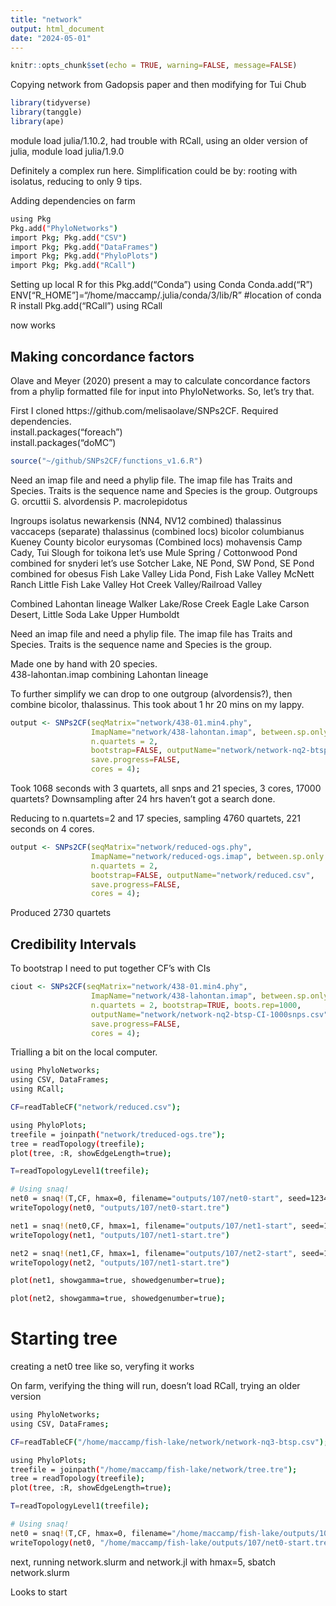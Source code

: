 ```yaml
---
title: "network"
output: html_document
date: "2024-05-01"
---
```


```r
knitr::opts_chunk$set(echo = TRUE, warning=FALSE, message=FALSE)
```

Copying network from Gadopsis paper and then modifying for Tui Chub

```r
library(tidyverse)
library(tanggle)
library(ape)
```

module load julia/1.10.2, had trouble with RCall, using an older version of julia, module load julia/1.9.0

Definitely a complex run here. Simplification could be by:
rooting with isolatus, reducing to only 9 tips.

Adding dependencies on farm

```sh
using Pkg
Pkg.add("PhyloNetworks")
import Pkg; Pkg.add("CSV")
import Pkg; Pkg.add("DataFrames")
import Pkg; Pkg.add("PhyloPlots")
import Pkg; Pkg.add("RCall")
```

Setting up local R for this
Pkg.add("Conda")
using Conda
Conda.add("R")
ENV["R_HOME"]="/home/maccamp/.julia/conda/3/lib/R" #location of conda R install
Pkg.add("RCall")
using RCall

now works


## Making concordance factors

Olave and Meyer (2020) present a may to calculate concordance factors from a phylip formatted file for input into PhyloNetworks.  So, let's try that.

First I cloned https://github.com/melisaolave/SNPs2CF.
Required dependencies.    
install.packages("foreach")    
install.packages("doMC")     

```r
source("~/github/SNPs2CF/functions_v1.6.R")
```

Need an imap file and need a phylip file. The imap file has Traits and Species. Traits is the sequence name and Species is the group.
Outgroups
G. orcuttii
S. alvordensis
P. macrolepidotus

Ingroups
isolatus
newarkensis (NN4, NV12 combined)
thalassinus vaccaceps (separate)
thalassinus  (combined locs)
bicolor columbianus Kueney County
bicolor eurysomas (Combined locs)
mohavensis Camp Cady, Tui Slough 
for toikona let's use Mule Spring / Cottonwood Pond combined
for snyderi let's use Sotcher Lake, NE Pond, SW Pond, SE Pond combined
for obesus 
Fish Lake Valley Lida Pond,
Fish Lake Valley McNett Ranch
Little Fish Lake Valley
Hot Creek Valley/Railroad Valley

Combined Lahontan lineage
Walker Lake/Rose Creek 
Eagle Lake 
Carson Desert, Little Soda Lake
Upper Humboldt

Need an imap file and need a phylip file. The imap file has Traits and Species. Traits is the sequence name and Species is the group.

Made one by hand with 20 species.  
438-lahontan.imap combining Lahontan lineage

To further simplify we can drop to one outgroup (alvordensis?), then combine bicolor, thalassinus. This took about 1 hr 20 mins on my lappy. 

```r
output <- SNPs2CF(seqMatrix="network/438-01.min4.phy",
                  ImapName="network/438-lahontan.imap", between.sp.only = TRUE, #max.SNPs = 1000,
                  n.quartets = 2,
                  bootstrap=FALSE, outputName="network/network-nq2-btsp-1000snps.csv",
                  save.progress=FALSE,
                  cores = 4);
```
Took 1068 seconds with 3 quartets, all snps and 21 species, 3 cores, 17000 quartets? Downsampling after 24 hrs haven't got a search done.

Reducing to n.quartets=2 and 17 species, sampling 4760 quartets, 221 seconds on 4 cores. 
```r
output <- SNPs2CF(seqMatrix="network/reduced-ogs.phy",
                  ImapName="network/reduced-ogs.imap", between.sp.only = TRUE, max.SNPs = 1000,
                  n.quartets = 2,
                  bootstrap=FALSE, outputName="network/reduced.csv",
                  save.progress=FALSE,
                  cores = 4);
```
Produced 2730 quartets

## Credibility Intervals
To bootstrap I need to put together CF's with CIs

```r
ciout <- SNPs2CF(seqMatrix="network/438-01.min4.phy",
                  ImapName="network/438-lahontan.imap", between.sp.only = TRUE, max.SNPs = NULL,
                  n.quartets = 2, bootstrap=TRUE, boots.rep=1000,
                  outputName="network/network-nq2-btsp-CI-1000snps.csv",
                  save.progress=FALSE,
                  cores = 4);
```
Trialling a bit on the local computer.   

```sh
using PhyloNetworks;    
using CSV, DataFrames;     
using RCall;

CF=readTableCF("network/reduced.csv");    

using PhyloPlots;    
treefile = joinpath("network/treduced-ogs.tre");
tree = readTopology(treefile);     
plot(tree, :R, showEdgeLength=true);

T=readTopologyLevel1(treefile);    

# Using snaq!
net0 = snaq!(T,CF, hmax=0, filename="outputs/107/net0-start", seed=1234, runs=10);      
writeTopology(net0, "outputs/107/net0-start.tre")

net1 = snaq!(net0,CF, hmax=1, filename="outputs/107/net1-start", seed=1234, runs=10);      
writeTopology(net1, "outputs/107/net1-start.tre")

net2 = snaq!(net1,CF, hmax=1, filename="outputs/107/net2-start", seed=1234, runs=10);      
writeTopology(net2, "outputs/107/net1-start.tre")

plot(net1, showgamma=true, showedgenumber=true);

plot(net2, showgamma=true, showedgenumber=true);

```

# Starting tree
creating a net0 tree like so, veryfing it works

On farm, verifying the thing will run, doesn't load RCall, trying an older version


```sh
using PhyloNetworks;    
using CSV, DataFrames;     

CF=readTableCF("/home/maccamp/fish-lake/network/network-nq3-btsp.csv");    

using PhyloPlots;    
treefile = joinpath("/home/maccamp/fish-lake/network/tree.tre");
tree = readTopology(treefile);     
plot(tree, :R, showEdgeLength=true);

T=readTopologyLevel1(treefile);    

# Using snaq!
net0 = snaq!(T,CF, hmax=0, filename="/home/maccamp/fish-lake/outputs/107/net0-start", seed=1234);      
writeTopology(net0, "/home/maccamp/fish-lake/outputs/107/net0-start.tre")
```

next, running network.slurm and network.jl with hmax=5, sbatch network.slurm

Looks to start